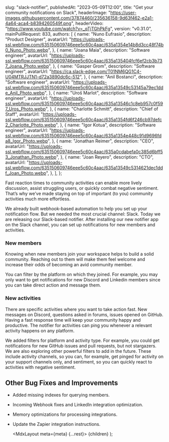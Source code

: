 
  slug: "slack-notifier",
  publishedAt: "2023-05-09T12:00",
  title: "Get your community notifications on Slack",
  headerImage:
    "https://user-images.githubusercontent.com/37874460/235636158-9d63f462-e2a1-4a64-aca4-b8394260549f.png",
  headerVideo: "https://www.youtube.com/watch?v=_qTjTGhPkFg",
  version: "v0.31.0",
  mainPullRequest: 833,
  authors: [
    {
      name: "Nuno Eufrasio",
      description: "Product Designer",
      avatarUrl:
        "https://uploads-ssl.webflow.com/635150609746eee5c60c4aac/635a1354e14b8d3cc48f74b0_Nuno_Photo.webp",
    },
    {
      name: "Joana Maia",
      description: "Software engineer",
      avatarUrl:
        "https://uploads-ssl.webflow.com/635150609746eee5c60c4aac/635a135404fcf6ef2cb3b737_Joana_Photo.webp",
    },
    {
      name: "Gasper Grom",
      description: "Software engineer",
      avatarUrl: "https://ca.slack-edge.com/T01NM6QG1C4-U04MTRJJTN1-d72a3890dc6c-512",
    },
    {
      name: "Anil Bostanci",
      description: "Software engineer",
      avatarUrl:
        "https://uploads-ssl.webflow.com/635150609746eee5c60c4aac/635a13549c53145a79ec1dde_Anil_Photo.webp",
    },
    {
      name: "Uroš Marlot",
      description: "Software engineer",
      avatarUrl:
        "https://uploads-ssl.webflow.com/635150609746eee5c60c4aac/635a13546c1c8eb957c0f597_Uros_Photo.webp",
    },
    {
      name: "Charlotte Schmitt",
      description: "Chief of Staff",
      avatarUrl:
        "https://uploads-ssl.webflow.com/635150609746eee5c60c4aac/635a1354fd6f246cb97defc2_Charlotte_Photo.webp",
    },
    {
      name: "Igor Kotua",
      description: "Software engineer",
      avatarUrl:
        "https://uploads-ssl.webflow.com/635150609746eee5c60c4aac/635a1354e448c91d9696fda8_Igor_Photo.webp",
    },
    {
      name: "Jonathan Reimer",
      description: "CEO",
      avatarUrl:
        "https://uploads-ssl.webflow.com/635150609746eee5c60c4aac/635a0cdabefa0c385d6bff53_Jonathan_Photo.webp",
    },
    {
      name: "Joan Reyero",
      description: "CTO",
      avatarUrl:
        "https://uploads-ssl.webflow.com/635150609746eee5c60c4aac/635a13549c5314621dec1ddf_Joan_Photo.webp",
    },
  ],
};

Fast reaction times to community activities can enable more lively discussion, assist struggling users, or quickly combat negative sentiment. That’s why we’ve made staying on top of important (to you) community activities much more effortless.

We already built webhook-based automation to help you set up your notification flow. But we needed the most crucial channel: Slack. Today we are releasing our Slack-based notifier. After installing our new notifier app on the Slack channel, you can set up notifications for new members and activities.

### New members

Knowing when new members join your workspace helps to build a solid community. Reaching out to them will make them feel welcome and increase their odds of becoming an avid community member.

You can filter by the platform on which they joined. For example, you may only want to get notifications for new Discord and Linkedin members since you can take direct action and message them.

### New activities

There are specific activities where you want to take action fast. New messages on Discord, questions asked in forums, issues opened on GitHub. Having a fast response time will keep your community happy and productive. The notifier for activities can ping you whenever a relevant activity happens on any platform.

We added filters for platform and activity type. For example, you could get notifications for new GitHub issues and pull requests, but not stargazers. We are also exploring other powerful filters to add in the future. These include activity channels, so you can, for example, get pinged for activity on your support channels only, and sentiment, so you can quickly react to activities with negative sentiment.

## Other Bug Fixes and Improvements

- Added missing indexes for querying members. <PullRequest number="832"/>
- Incoming Webhook fixes and LinkedIn integration optimization. <PullRequest number="830"/>
- Memory optimizations for processing integrations. <PullRequest number="827"/>
- Update the Zapier integration instructions. <PullRequest number="824"/>

  <MdxLayout meta={meta} {...rest}>
    {children}
  </MdxLayout>
);
